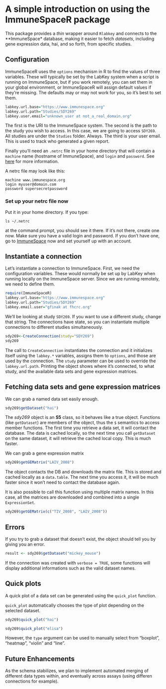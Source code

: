 <!--
%\VignetteEngine{knitr::knitr}
%\VignetteIndexEntry{An introduction to using the ImmuneSpaceR package}
-->

# A simple introduction on using the ImmuneSpaceR package

This package provides a *thin* wrapper around `Rlabkey` and connects to the **ImmuneSpace* database, making it easier to fetch *datasets*, including gene expression data, hai, and so forth, from specific studies. 

## Configuration

ImmuneSpaceR uses the `options` mechanism in R to find the values of three variables.  These will typically be set by the LabKey system when a script is running on ImmuneSpace, but if you work remotely, you can set them in your global environment, or ImmuneSpaceR will assign default values if they're missing. The defaults may or may not work for you, so it's best to set them. 

```r
labkey.url.base="https://www.immunespace.org"
labkey.url.path="Studies/SDY269"
labkey.user.email="unknown_user at not_a_real_domain.org"
```

The first is the URI to the ImmuneSpace system.
The second is the path to the study you wish to access. In this case, we are going to access `SDY269`. All studies are under the `Studies` folder. Always.
The third is your user email. This is used to track who generated a given report.

Finally you'll need an `.netrc` file in your home directory that will contain a `machine` name (hostname of ImmuneSpace), and `login` and `password`. See [here](https://www.labkey.org/wiki/home/Documentation/page.view?name=netrc) for more information.

A netrc file may look like this:
```
machine www.immunespace.org
login myuser@domain.com
password supersecretpassword
```

### Set up your netrc file now
Put it in your home directory. 
If you type:
``` 
ls ~/.netrc
```
at the command prompt, you should see it there. If it's not there, create one now. Make sure you have a valid login and password. If you don't have one, go to [ImmuneSpace](http://www.immunespace.org) now and set yourself up with an account. 

## Instantiate a connection

Let's instantiate a connection to ImmuneSpace. First, we need the configuration variables. These would normally be set up by LabKey when running locally on the ImmuneSpace server. Since we are running remotely, we need to define them.

```r
require(ImmuneSpaceR)
labkey.url.base="https://www.immunespace.org" 
labkey.url.path="Studies/SDY269"
labkey.email.user="gfinak at fhcrc.org"
```

We'll be looking at study `SDY269`. If you want to use a different study, change that string. The connections have state, so you can instantiate multiple connections to different studies simultaneously.

```r
sdy269<-CreateConnection(study="SDY269")
sdy269
```

The call to `CreateConnection` instantiates the connection and it initializes itself using the `labkey.*` variables, assigns them to `options`, and those are used by the connection. The `study` parameter can be used to override the `labkey.url.path`.  Printing the object shows where it's connected, to what study, and the available data sets and gene expression matrices.

## Fetching data sets and gene expression matrices

We can grab a named data set easily enough.

```r
sdy269$getDataset("hai")
```

The *sdy269* object is an **S5** class, so it behaves like a true object. Functions (like `getDataset`) are members of the object, thus the `$` semantics to access member functions.
The first time you retrieve a data set, it will contact the database. The data is cached locally, so the next time you call `getDataset` on the same dataset, it will retrieve the cached local copy. This is much faster. 

We can grab a gene expression matrix

```r
sdy269$getGEMatrix("LAIV_2008")
```

The object contacts the DB and downloads the matrix file. This is stored and cached locally as a `data.table`. The next time you access it, it will be much faster since it won't need to contact the database again.

It is also possible to call this function using multiple matrix names. In this
case, all the matrices are downloaded and combined into a single `ExpressionSet`.
```r
sdy269$getGEMatrix(c("TIV_2008", "LAIV_2008"))
```

## Errors
If you try to grab a dataset that doesn't exist, the object should tell you by giving you an error.

```r
result <- sdy269$getDataset("mickey_mouse")
```

If the connection was created with `verbose = TRUE`, some functions will display
additional informations such as the valid dataset names.

## Quick plots
A quick plot of a data set can be generated using the `quick_plot` function.

`quick_plot` automatically chooses the type of plot depending on the selected 
dataset.

```r
sdy269$quick_plot("hai")

sdy269$quick_plot("elisa")
```

However, the `type` argument can be used to manually select from "boxplot",
"heatmap", "violin" and "line".

## Future Enhancements

As the schema stabilizes, we plan to implement automated merging of different data types within, and eventually across assays (using differen connections for example). 

